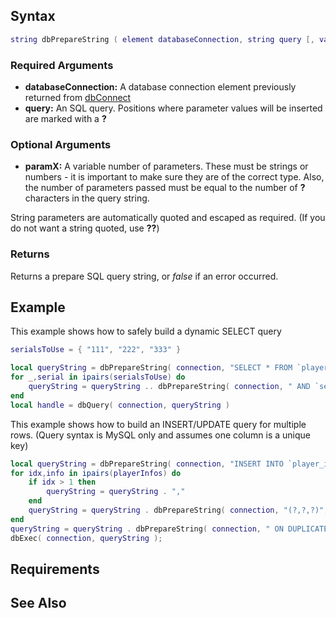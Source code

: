 
{{Server function}}
{{New items|3.0162|1.5.2|
This function escapes arguments in the same way as [[/dbQuery.md|dbQuery]], except dbPrepareString returns the query string instead of processing the query. This allows you to safely build complex query strings from component parts and help prevent (one class of) SQL injection.}}

==Syntax== 
<syntaxhighlight lang="lua">
string dbPrepareString ( element databaseConnection, string query [, var param1 [, var param2 ...]] )
</syntaxhighlight>
{{OOP||[[/connection.md|connection]]:prepareString}}
===Required Arguments===
*'''databaseConnection:''' A database connection element previously returned from [[/dbConnect.md|dbConnect]]
*'''query:''' An SQL query. Positions where parameter values will be inserted are marked with a '''?'''

===Optional Arguments===
*'''paramX:''' A variable number of parameters. These must be strings or numbers - it is important to make sure they are of the correct type. Also, the number of parameters passed must be equal to the number of '''?''' characters in the query string.
String parameters are automatically quoted and escaped as required. (If you do not want a string quoted, use '''??''')

===Returns===
Returns a prepare SQL query string, or ''false'' if an error occurred.

==Example==
This example shows how to safely build a dynamic SELECT query
<syntaxhighlight lang="lua">
serialsToUse = { "111", "222", "333" }

local queryString = dbPrepareString( connection, "SELECT * FROM `player_info` WHERE true" )
for _,serial in ipairs(serialsToUse) do
    queryString = queryString .. dbPrepareString( connection, " AND `serial`=?", serial )
end
local handle = dbQuery( connection, queryString )
</syntaxhighlight>
This example shows how to build an INSERT/UPDATE query for multiple rows. (Query syntax is MySQL only and assumes one column is a unique key)
<syntaxhighlight lang="lua">
local queryString = dbPrepareString( connection, "INSERT INTO `player_info` (name,serial,ispoopoohead) VALUES " )
for idx,info in ipairs(playerInfos) do
    if idx > 1 then
        queryString = queryString . ","
    end
    queryString = queryString . dbPrepareString( connection, "(?,?,?)", info.name, info.serial, info.ispoopoohead )
end
queryString = queryString . dbPrepareString( connection, " ON DUPLICATE KEY UPDATE name=VALUES(name),serial=VALUES(serial),ispoopoohead=VALUES(ispoopoohead) " )
dbExec( connection, queryString );

</syntaxhighlight>

==Requirements==
{{Requirements|1.5.2|n/a}}

==See Also==
{{SQL_functions}}